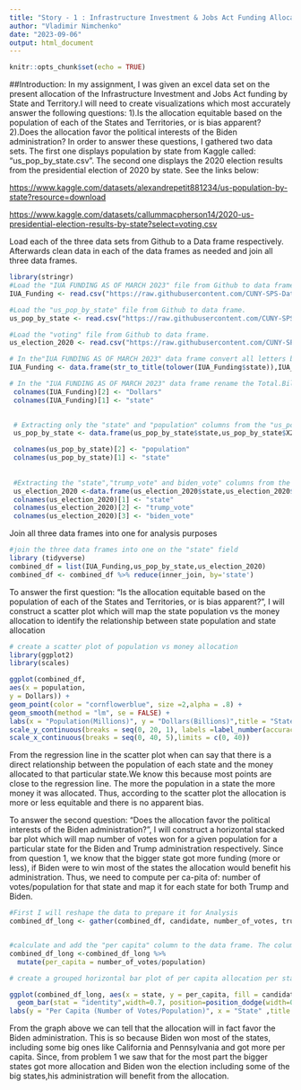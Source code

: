 ---
title: "Story - 1 : Infrastructure Investment & Jobs Act Funding Allocation"
author: "Vladimir Nimchenko"
date: "2023-09-06"
output: html_document
---

```{r setup, include=FALSE}
knitr::opts_chunk$set(echo = TRUE)
```

##Introduction: In my assignment, I was given an excel data set on the present allocation of the Infrastructure Investment and Jobs Act funding by State and Territory.I will need to create visualizations which most accurately answer the following questions: 1).Is the allocation equitable based on the population of each of the States and Territories, or is bias apparent? 2).Does the allocation favor the political interests of the Biden administration? In order to answer these questions, I gathered two data sets. The first one displays population by state from Kaggle called: "us_pop_by_state.csv". The second one displays the 2020 election results from the presidential election of 2020 by state. See the links below:

<https://www.kaggle.com/datasets/alexandrepetit881234/us-population-by-state?resource=download>

<https://www.kaggle.com/datasets/callummacpherson14/2020-us-presidential-election-results-by-state?select=voting.csv>

Load each of the three data sets from Github to a Data frame respectively. Afterwards clean data in each of the data frames as needed and join all three data frames.

```{r}

library(stringr)
#Load the "IUA FUNDING AS OF MARCH 2023" file from Github to data frame. 
IUA_Funding <- read.csv("https://raw.githubusercontent.com/CUNY-SPS-Data-Science-Program/your-bio-GitHub-Vlad/main/Story%20-%201%20%3A%20Infrastructure%20Investment%20%26%20Jobs%20Act%20Funding%20Allocation/IIJA%20FUNDING%20AS%20OF%20MARCH%202023.csv", header = TRUE)

#Load the "us_pop_by_state" file from Github to data frame. 
us_pop_by_state <- read.csv("https://raw.githubusercontent.com/CUNY-SPS-Data-Science-Program/your-bio-GitHub-Vlad/main/Story%20-%201%20%3A%20Infrastructure%20Investment%20%26%20Jobs%20Act%20Funding%20Allocation/us_pop_by_state.csv", header = TRUE)

#Load the "voting" file from Github to data frame. 
us_election_2020 <- read.csv("https://raw.githubusercontent.com/CUNY-SPS-Data-Science-Program/your-bio-GitHub-Vlad/main/Story%20-%201%20%3A%20Infrastructure%20Investment%20%26%20Jobs%20Act%20Funding%20Allocation/voting.csv", header = TRUE)

# In the"IUA FUNDING AS OF MARCH 2023" data frame convert all letters but the first letter of the "state" column to lowercase.
IUA_Funding <- data.frame(str_to_title(tolower(IUA_Funding$state)),IUA_Funding$Total..Billions.)

# In the "IUA FUNDING AS OF MARCH 2023" data frame rename the Total.Billions column to Dollars(Billions)
 colnames(IUA_Funding)[2] <- "Dollars"
 colnames(IUA_Funding)[1] <- "state"

 
 # Extracting only the "state" and "population" columns from the "us_pop_by_state" data frame
 us_pop_by_state <- data.frame(us_pop_by_state$state,us_pop_by_state$X2020_census)

 colnames(us_pop_by_state)[2] <- "population"
 colnames(us_pop_by_state)[1] <- "state"
 
 
 #Extracting the "state","trump_vote" and biden_vote" columns from the us_election_2020  data frame
 us_election_2020 <-data.frame(us_election_2020$state,us_election_2020$trump_vote,us_election_2020$biden_vote)
 colnames(us_election_2020)[1] <- "state"
 colnames(us_election_2020)[2] <- "trump_vote"
 colnames(us_election_2020)[3] <- "biden_vote"
```

Join all three data frames into one for analysis purposes

```{r}
#join the three data frames into one on the "state" field
library (tidyverse)
combined_df = list(IUA_Funding,us_pop_by_state,us_election_2020) 
combined_df <- combined_df %>% reduce(inner_join, by='state')
```

To answer the first question: "Is the allocation equitable based on the population of each of the States and Territories, or is bias apparent?", I will construct a scatter plot which will map the state population vs the money allocation to identify the relationship between state population and state allocation

```{r}

# create a scatter plot of population vs money allocation
library(ggplot2)
library(scales)

ggplot(combined_df,
aes(x = population,
y = Dollars)) +
geom_point(color = "cornflowerblue", size =2,alpha = .8) +
geom_smooth(method = "lm", se = FALSE) +
labs(x = "Population(Millions)", y = "Dollars(Billions)",title = "State Population vs Money Allocation") +
scale_y_continuous(breaks = seq(0, 20, 1), labels =label_number(accuracy = 0.2),limits = c(0, 20)) 
scale_x_continuous(breaks = seq(0, 40, 5),limits = c(0, 40)) 

```

From the regression line in the scatter plot when can say that there is a direct relationship between the population of each state and the money allocated to that particular state.We know this because most points are close to the regression line. The more the population in a state the more money it was allocated. Thus, according to the scatter plot the allocation is more or less equitable and there is no apparent bias.




To answer the second question: "Does the allocation favor the political interests of the Biden administration?", I will construct a horizontal stacked bar plot which will map number of votes won for a given population for a particular state for the Biden and Trump administration respectively. Since from question 1, we know that the bigger state got more funding (more or less), if Biden were to win most of the states the allocation would benefit his administration. Thus, we need to compute per ca-pita of: number of votes/population for that state and map it for each state for both Trump and Biden.

```{r}

#First I will reshape the data to prepare it for Analysis
combined_df_long <- gather(combined_df, candidate, number_of_votes, trump_vote,biden_vote,factor_key=TRUE)


#calculate and add the "per capita" column to the data frame. The column is calculated as: number_of_votes/population
combined_df_long <-combined_df_long %>% 
  mutate(per_capita = number_of_votes/population)

# create a grouped horizontal bar plot of per capita allocation per state

ggplot(combined_df_long, aes(x = state, y = per_capita, fill = candidate))+  coord_flip() +
  geom_bar(stat = "identity",width=0.7, position=position_dodge(width=0.4)) + 
labs(y = "Per Capita (Number of Votes/Population)", x = "State" ,title = "State Vote Per Capita") 

```

From the graph above we can tell that the allocation will in fact favor the Biden administration. This is so because Biden won most of the states, including some big ones like California and Pennsylvania and got more per capita. Since, from problem 1 we saw that for the most part the bigger states got more allocation and Biden won the election including some of the big states,his administration will benefit from the allocation.

